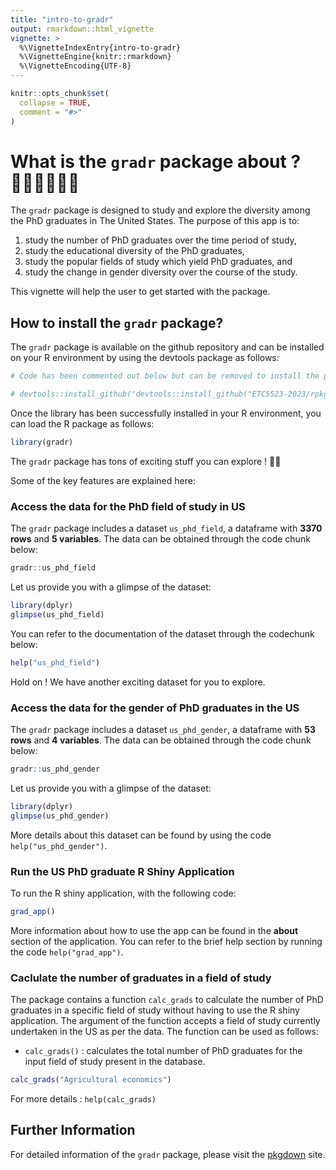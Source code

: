 ```yaml
---
title: "intro-to-gradr"
output: rmarkdown::html_vignette
vignette: >
  %\VignetteIndexEntry{intro-to-gradr}
  %\VignetteEngine{knitr::rmarkdown}
  %\VignetteEncoding{UTF-8}
---
```


```r
knitr::opts_chunk$set(
  collapse = TRUE,
  comment = "#>"
)
```


# What is the `gradr` package about ? 🧑‍🎓🇺🇸👩‍🎓 

The `gradr` package is designed to study and explore the diversity among the PhD graduates in The United States. The purpose of this app is to:

1. study the number of PhD graduates over the time period of study,
2. study the educational diversity of the PhD graduates,
2. study the popular fields of study which yield PhD graduates, and 
3. study the change in gender diversity over the course of the study. 


This vignette will help the user to get started with the package.


## How to install the `gradr` package?

The `gradr` package is available on the github repository and can be installed on your R environment by using the devtools package as follows:

```r
# Code has been commented out below but can be removed to install the package

# devtools::install_github("devtools::install_github("ETC5523-2023/rpkg-arinbaruah"))
```

Once the library has been successfully installed in your R environment, you can load the R package as follows:

```r
library(gradr)
```

The `gradr` package has tons of exciting stuff you can explore ! 🤩🥳 

Some of the key features are explained here:

### Access the data for the PhD field of study in US

The `gradr` package includes a dataset `us_phd_field`, a dataframe with **3370 rows** and **5 variables**. The data can be obtained through the code chunk below:

```r
gradr::us_phd_field
```

Let us provide you with a glimpse of the dataset:

```r
library(dplyr)
glimpse(us_phd_field)
```
You can refer to the documentation of the dataset through the codechunk below:

```r
help("us_phd_field")
```


Hold on ! We have another exciting dataset for you to explore. 

### Access the data for the gender of PhD graduates in the US

The `gradr` package includes a dataset `us_phd_gender`, a dataframe with **53 rows** and **4 variables**. The data can be obtained through the code chunk below:

```r
gradr::us_phd_gender
```

Let us provide you with a glimpse of the dataset:

```r
library(dplyr)
glimpse(us_phd_gender)
```

More details about this dataset can be found by using the code `help("us_phd_gender")`.

### Run the US PhD graduate R Shiny Application

To run the R shiny application, with the following code:

```r
grad_app()
```

More information about how to use the app can be found in the **about** section of the application. You can refer to the brief help section by running the code `help("grad_app")`.

### Caclulate the number of graduates in a field of study

The package contains a function `calc_grads` to calculate the number of PhD graduates in a specific field of study without having to use the R shiny application. The argument of the function accepts a field of study currently undertaken in the US as per the data. The function can be used as follows: 

- `calc_grads()` : calculates the total number of PhD graduates for the input field of study present in the database. 

```r
calc_grads("Agricultural economics")
```
For more details : `help(calc_grads)`

## Further Information

For detailed information of the `gradr` package, please visit the [pkgdown](https://github.com/ETC5523-2023/rpkg-arinbaruah/) site.

